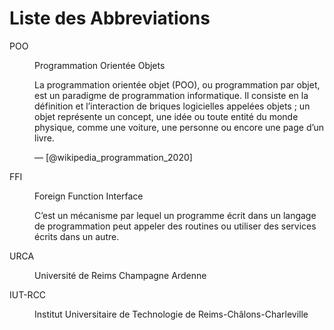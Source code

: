 # Liste des Abbreviations {-}

POO

: Programmation Orientée Objets

    La programmation orientée objet (POO), ou programmation par objet, est un paradigme de programmation informatique. Il consiste en la définition et l'interaction de briques logicielles appelées objets ; un objet représente un concept, une idée ou toute entité du monde physique, comme une voiture, une personne ou encore une page d'un livre.
    
    --- [@wikipedia_programmation_2020]
  

FFI

: Foreign Function Interface

    C'est un mécanisme par lequel un programme écrit dans un langage de programmation peut appeler des routines ou utiliser des services écrits dans un autre.


URCA

: Université de Reims Champagne Ardenne


IUT-RCC

: Institut Universitaire de Technologie de Reims-Châlons-Charleville